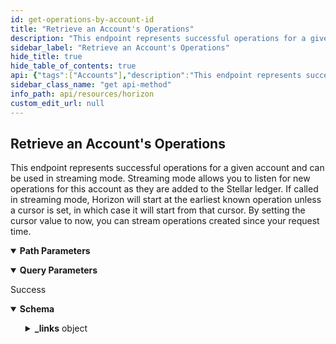 ```yaml
---
id: get-operations-by-account-id
title: "Retrieve an Account's Operations"
description: "This endpoint represents successful operations for a given account and can be used in streaming mode. Streaming mode allows you to listen for new operations for this account as they are added to the Stellar ledger. If called in streaming mode, Horizon will start at the earliest known operation unless a cursor is set, in which case it will start from that cursor. By setting the cursor value to now, you can stream operations created since your request time."
sidebar_label: "Retrieve an Account's Operations"
hide_title: true
hide_table_of_contents: true
api: {"tags":["Accounts"],"description":"This endpoint represents successful operations for a given account and can be used in streaming mode. Streaming mode allows you to listen for new operations for this account as they are added to the Stellar ledger. If called in streaming mode, Horizon will start at the earliest known operation unless a cursor is set, in which case it will start from that cursor. By setting the cursor value to now, you can stream operations created since your request time.","operationId":"GetOperationsByAccountId","parameters":[{"name":"account_id","in":"path","required":true,"description":"This account’s public key encoded in a base32 string representation.","schema":{"type":"string","example":"GDMQQNJM4UL7QIA66P7R2PZHMQINWZBM77BEBMHLFXD5JEUAHGJ7R4JZ"}},{"name":"cursor","in":"query","required":false,"description":"A number that points to a specific location in a collection of responses and is pulled from the paging_token value of a record.","schema":{"type":"integer","example":6606617478959105}},{"name":"order","in":"query","required":false,"description":"A designation of the order in which records should appear. Options include asc (ascending) or desc (descending). If this argument isn’t set, it defaults to asc.","schema":{"type":"string","enum":["asc","desc"]}},{"name":"limit","in":"query","required":false,"description":"The maximum number of records returned. The limit can range from 1 to 200 - an upper limit that is hardcoded in Horizon for performance reasons. If this argument isn’t designated, it defaults to 10.","schema":{"type":"integer","example":10}},{"name":"includefailed","in":"query","required":false,"description":"Set to true to include failed operations in results. Options include true and false.","schema":{"type":"boolean","enum":[true,false]}},{"name":"join","in":"query","required":false,"description":"Set to transactions to include the transactions which created each of the operations in the response."}],"x-supports-streaming":true,"responses":{"200":{"description":"Success","content":{"application/json":{"schema":{"allOf":[{"type":"object","properties":{"_links":{"type":"object","properties":{"self":{"type":"object","properties":{"href":{"type":"string","format":"link"},"templated":{"type":"boolean"}},"required":["href"]},"next":{"type":"object","properties":{"href":{"type":"string","format":"link"},"templated":{"type":"boolean"}},"required":["href"]},"prev":{"type":"object","properties":{"href":{"type":"string","format":"link"},"templated":{"type":"boolean"}},"required":["href"]}}}}},{"oneOf":[{"type":"object","properties":{"_links":{"type":"object","properties":{"self":{"type":"object","properties":{"href":{"type":"string","format":"link"},"templated":{"type":"boolean"}},"required":["href"]},"transaction":{"type":"object","properties":{"href":{"type":"string","format":"link"},"templated":{"type":"boolean"}},"required":["href"]},"effects":{"type":"object","properties":{"href":{"type":"string","format":"link"},"templated":{"type":"boolean"}},"required":["href"]},"succeeds":{"type":"object","properties":{"href":{"type":"string","format":"link"},"templated":{"type":"boolean"}},"required":["href"]},"precedes":{"type":"object","properties":{"href":{"type":"string","format":"link"},"templated":{"type":"boolean"}},"required":["href"]}},"required":["self","transaction","effects","succeeds","precedes"]},"id":{"type":"string"},"paging_token":{"type":"string"},"transaction_successful":{"type":"boolean"},"source_account":{"type":"string","pattern":"G[A-Z0-9]{55}"},"type":{"type":"string","example":"create_account"},"type_i":{"type":"number","example":0},"created_at":{"type":"string"},"transaction_hash":{"type":"string"},"starting_balance":{"type":"string"},"funder":{"type":"string","pattern":"G[A-Z0-9]{55}"},"account":{"type":"string","pattern":"G[A-Z0-9]{55}"}},"required":["id","paging_token","transaction_successful","source_account","type","type_i","created_at","transaction_hash","starting_balance","funder","account"]},{"type":"object","properties":{"_embedded":{"type":"object","properties":{"records":{"type":"array","items":{"type":"object","properties":{"_links":{"type":"object","properties":{"self":{"type":"object","properties":{"href":{"type":"string","format":"link"},"templated":{"type":"boolean"}},"required":["href"]},"transaction":{"type":"object","properties":{"href":{"type":"string","format":"link"},"templated":{"type":"boolean"}},"required":["href"]},"effects":{"type":"object","properties":{"href":{"type":"string","format":"link"},"templated":{"type":"boolean"}},"required":["href"]},"succeeds":{"type":"object","properties":{"href":{"type":"string","format":"link"},"templated":{"type":"boolean"}},"required":["href"]},"precedes":{"type":"object","properties":{"href":{"type":"string","format":"link"},"templated":{"type":"boolean"}},"required":["href"]}},"required":["self","transaction","effects","succeeds","precedes"]},"id":{"type":"string"},"paging_token":{"type":"string"},"transaction_successful":{"type":"boolean"},"source_account":{"type":"string","pattern":"G[A-Z0-9]{55}"},"type":{"type":"string","example":"payment"},"type_i":{"type":"string"},"created_at":{"type":"string"},"transaction_hash":{"type":"string"},"asset_type":{"type":"string"},"asset_code":{"enum":["native","credit_alphanum4","credit_alphanum12"]},"asset_issuer":{"type":"string","pattern":"G[A-Z0-9]{55}"},"from":{"type":"string","pattern":"G[A-Z0-9]{55}"},"to":{"type":"string","pattern":"G[A-Z0-9]{55}"},"amount":{"type":"string"}},"required":["id","paging_token","transaction_successful","source_account","type","type_i","created_at","transaction_hash","asset_type","from","to","amount"]}}}}}},{"type":"object","properties":{"_links":{"type":"object","properties":{"self":{"type":"object","properties":{"href":{"type":"string","format":"link"},"templated":{"type":"boolean"}},"required":["href"]},"transaction":{"type":"object","properties":{"href":{"type":"string","format":"link"},"templated":{"type":"boolean"}},"required":["href"]},"effects":{"type":"object","properties":{"href":{"type":"string","format":"link"},"templated":{"type":"boolean"}},"required":["href"]},"succeeds":{"type":"object","properties":{"href":{"type":"string","format":"link"},"templated":{"type":"boolean"}},"required":["href"]},"precedes":{"type":"object","properties":{"href":{"type":"string","format":"link"},"templated":{"type":"boolean"}},"required":["href"]}},"required":["self","transaction","effects","succeeds","precedes"]},"id":{"type":"string"},"paging_token":{"type":"string"},"transaction_successful":{"type":"boolean"},"source_account":{"type":"string","pattern":"G[A-Z0-9]{55}"},"type":{"type":"string","example":"path_payment_strict_receive"},"type_i":{"type":"number","example":2},"created_at":{"type":"string"},"transaction_hash":{"type":"string"},"asset_type":{"type":"string","enum":["native","credit_alphanum4","credit_alphanum12"]},"asset_code":{"type":"string"},"asset_issuer":{"type":"string","pattern":"G[A-Z0-9]{55}"},"from":{"type":"string","pattern":"G[A-Z0-9]{55}"},"to":{"type":"string","pattern":"G[A-Z0-9]{55}"},"amount":{"type":"string"},"path":{"type":"array","items":{"type":"object","properties":{"asset_type":{"type":"string","enum":["native","credit_alphanum4","credit_alphanum12"]},"asset_code":{"type":"string"},"asset_issuer":{"type":"string","pattern":"G[A-Z0-9]{55}"}}}},"source_amount":{"type":"string"},"destination_min":{"type":"string"},"source_asset_type":{"type":"string"},"source_asset_code":{"type":"string"},"source_asset_issuer":{"type":"string","pattern":"G[A-Z0-9]{55}"}},"required":["id","paging_token","transaction_successful","source_account","type","type_i","created_at","transaction_hash","from","to","amount","path","source_amount","destination_min"]},{"type":"object","properties":{"_links":{"type":"object","properties":{"self":{"type":"object","properties":{"href":{"type":"string","format":"link"},"templated":{"type":"boolean"}},"required":["href"]},"transaction":{"type":"object","properties":{"href":{"type":"string","format":"link"},"templated":{"type":"boolean"}},"required":["href"]},"effects":{"type":"object","properties":{"href":{"type":"string","format":"link"},"templated":{"type":"boolean"}},"required":["href"]},"succeeds":{"type":"object","properties":{"href":{"type":"string","format":"link"},"templated":{"type":"boolean"}},"required":["href"]},"precedes":{"type":"object","properties":{"href":{"type":"string","format":"link"},"templated":{"type":"boolean"}},"required":["href"]}},"required":["self","transaction","effects","succeeds","precedes"]},"id":{"type":"string"},"paging_token":{"type":"string"},"transaction_successful":{"type":"boolean"},"source_account":{"type":"string","pattern":"G[A-Z0-9]{55}"},"type":{"type":"string","example":"path_payment_strict_send"},"type_i":{"type":"number","example":13},"created_at":{"type":"string"},"transaction_hash":{"type":"string"},"asset_type":{"type":"string","enum":["native","credit_alphanum4","credit_alphanum12"]},"asset_code":{"type":"string"},"asset_issuer":{"type":"string","pattern":"G[A-Z0-9]{55}"},"from":{"type":"string","pattern":"G[A-Z0-9]{55}"},"to":{"type":"string","pattern":"G[A-Z0-9]{55}"},"amount":{"type":"string"},"path":{"type":"array","items":{"type":"object","properties":{"asset_type":{"type":"string","enum":["native","credit_alphanum4","credit_alphanum12"]},"asset_code":{"type":"string"},"asset_issuer":{"type":"string","pattern":"G[A-Z0-9]{55}"}}}},"source_amount":{"type":"string"},"source_max":{"type":"string"},"source_asset_type":{"type":"string"},"source_asset_code":{"type":"string"},"source_asset_issuer":{"type":"string","pattern":"G[A-Z0-9]{55}"}},"required":["id","paging_token","transaction_successful","source_account","type","type_i","created_at","transaction_hash","from","to","amount","path","source_amount","source_asset_type"]},{"type":"object","properties":{"_links":{"type":"object","properties":{"self":{"type":"object","properties":{"href":{"type":"string","format":"link"},"templated":{"type":"boolean"}},"required":["href"]},"transaction":{"type":"object","properties":{"href":{"type":"string","format":"link"},"templated":{"type":"boolean"}},"required":["href"]},"effects":{"type":"object","properties":{"href":{"type":"string","format":"link"},"templated":{"type":"boolean"}},"required":["href"]},"succeeds":{"type":"object","properties":{"href":{"type":"string","format":"link"},"templated":{"type":"boolean"}},"required":["href"]},"precedes":{"type":"object","properties":{"href":{"type":"string","format":"link"},"templated":{"type":"boolean"}},"required":["href"]}},"required":["self","transaction","effects","succeeds","precedes"]},"id":{"type":"string"},"paging_token":{"type":"string"},"transaction_successful":{"type":"boolean"},"source_account":{"type":"string","pattern":"G[A-Z0-9]{55}"},"type":{"type":"string","example":"account_merge"},"type_i":{"type":"number","example":8},"created_at":{"type":"string"},"transaction_hash":{"type":"string"},"account":{"type":"string","pattern":"G[A-Z0-9]{55}"},"into":{"type":"string","pattern":"G[A-Z0-9]{55}"}},"required":["id","paging_token","transaction_successful","source_account","type","type_i","created_at","transaction_hash","account","into"]}]}]},"examples":{"RetrieveAnAccountsOperations":{"value":{"_links":{"self":{"href":"https://horizon.stellar.org/accounts/GAYOLLLUIZE4DZMBB2ZBKGBUBZLIOYU6XFLW37GBP2VZD3ABNXCW4BVA/operations?cursor=&limit=10&order=asc"},"next":{"href":"https://horizon.stellar.org/accounts/GAYOLLLUIZE4DZMBB2ZBKGBUBZLIOYU6XFLW37GBP2VZD3ABNXCW4BVA/operations?cursor=120194466505179137&limit=10&order=asc"},"prev":{"href":"https://horizon.stellar.org/accounts/GAYOLLLUIZE4DZMBB2ZBKGBUBZLIOYU6XFLW37GBP2VZD3ABNXCW4BVA/operations?cursor=120192344791343105&limit=10&order=desc"}},"_embedded":{"records":[{"_links":{"self":{"href":"https://horizon.stellar.org/operations/120192344791343105"},"transaction":{"href":"https://horizon.stellar.org/transactions/ef0fe04ac3c7de7228ca2598886059868ad05c224a041e8b2d9ee2a8a9dd6894"},"effects":{"href":"https://horizon.stellar.org/operations/120192344791343105/effects"},"succeeds":{"href":"https://horizon.stellar.org/effects?order=desc&cursor=120192344791343105"},"precedes":{"href":"https://horizon.stellar.org/effects?order=asc&cursor=120192344791343105"}},"id":"120192344791343105","paging_token":"120192344791343105","transaction_successful":true,"source_account":"GBVFTZL5HIPT4PFQVTZVIWR77V7LWYCXU4CLYWWHHOEXB64XPG5LDMTU","type":"create_account","type_i":0,"created_at":"2020-01-29T19:43:59Z","transaction_hash":"ef0fe04ac3c7de7228ca2598886059868ad05c224a041e8b2d9ee2a8a9dd6894","starting_balance":"2.0000000","funder":"GBVFTZL5HIPT4PFQVTZVIWR77V7LWYCXU4CLYWWHHOEXB64XPG5LDMTU","account":"GAYOLLLUIZE4DZMBB2ZBKGBUBZLIOYU6XFLW37GBP2VZD3ABNXCW4BVA"},{"_links":{"self":{"href":"https://horizon.stellar.org/operations/120192370561220609"},"transaction":{"href":"https://horizon.stellar.org/transactions/c1cb850f413e4038c4120bd9badc07bb8ef85a46649a4d5c9c16e578a2d30589"},"effects":{"href":"https://horizon.stellar.org/operations/120192370561220609/effects"},"succeeds":{"href":"https://horizon.stellar.org/effects?order=desc&cursor=120192370561220609"},"precedes":{"href":"https://horizon.stellar.org/effects?order=asc&cursor=120192370561220609"}},"id":"120192370561220609","paging_token":"120192370561220609","transaction_successful":true,"source_account":"GBVFTZL5HIPT4PFQVTZVIWR77V7LWYCXU4CLYWWHHOEXB64XPG5LDMTU","type":"payment","type_i":1,"created_at":"2020-01-29T19:44:36Z","transaction_hash":"c1cb850f413e4038c4120bd9badc07bb8ef85a46649a4d5c9c16e578a2d30589","asset_type":"native","from":"GBVFTZL5HIPT4PFQVTZVIWR77V7LWYCXU4CLYWWHHOEXB64XPG5LDMTU","to":"GAYOLLLUIZE4DZMBB2ZBKGBUBZLIOYU6XFLW37GBP2VZD3ABNXCW4BVA","amount":"200.0000000"},{"_links":{"self":{"href":"https://horizon.stellar.org/operations/120192452165550081"},"transaction":{"href":"https://horizon.stellar.org/transactions/0e6bc30f2b2f50ca0ecedef5a527309c74964e7daa6018976cd2c686c5df4be3"},"effects":{"href":"https://horizon.stellar.org/operations/120192452165550081/effects"},"succeeds":{"href":"https://horizon.stellar.org/effects?order=desc&cursor=120192452165550081"},"precedes":{"href":"https://horizon.stellar.org/effects?order=asc&cursor=120192452165550081"}},"id":"120192452165550081","paging_token":"120192452165550081","transaction_successful":true,"source_account":"GAYOLLLUIZE4DZMBB2ZBKGBUBZLIOYU6XFLW37GBP2VZD3ABNXCW4BVA","type":"change_trust","type_i":6,"created_at":"2020-01-29T19:46:20Z","transaction_hash":"0e6bc30f2b2f50ca0ecedef5a527309c74964e7daa6018976cd2c686c5df4be3","asset_type":"credit_alphanum4","asset_code":"USD","asset_issuer":"GDUKMGUGDZQK6YHYA5Z6AY2G4XDSZPSZ3SW5UN3ARVMO6QSRDWP5YLEX","limit":"922337203685.4775807","trustee":"GDUKMGUGDZQK6YHYA5Z6AY2G4XDSZPSZ3SW5UN3ARVMO6QSRDWP5YLEX","trustor":"GAYOLLLUIZE4DZMBB2ZBKGBUBZLIOYU6XFLW37GBP2VZD3ABNXCW4BVA"},{"_links":{"self":{"href":"https://horizon.stellar.org/operations/120192477935251457"},"transaction":{"href":"https://horizon.stellar.org/transactions/ec4116595bdfa8c1039c40af425e497c91fcf387c2a2a0cfa1f3bf64733f1f23"},"effects":{"href":"https://horizon.stellar.org/operations/120192477935251457/effects"},"succeeds":{"href":"https://horizon.stellar.org/effects?order=desc&cursor=120192477935251457"},"precedes":{"href":"https://horizon.stellar.org/effects?order=asc&cursor=120192477935251457"}},"id":"120192477935251457","paging_token":"120192477935251457","transaction_successful":true,"source_account":"GAYOLLLUIZE4DZMBB2ZBKGBUBZLIOYU6XFLW37GBP2VZD3ABNXCW4BVA","type":"change_trust","type_i":6,"created_at":"2020-01-29T19:46:55Z","transaction_hash":"ec4116595bdfa8c1039c40af425e497c91fcf387c2a2a0cfa1f3bf64733f1f23","asset_type":"credit_alphanum4","asset_code":"NGNT","asset_issuer":"GAWODAROMJ33V5YDFY3NPYTHVYQG7MJXVJ2ND3AOGIHYRWINES6ACCPD","limit":"922337203685.4775807","trustee":"GAWODAROMJ33V5YDFY3NPYTHVYQG7MJXVJ2ND3AOGIHYRWINES6ACCPD","trustor":"GAYOLLLUIZE4DZMBB2ZBKGBUBZLIOYU6XFLW37GBP2VZD3ABNXCW4BVA"},{"_links":{"self":{"href":"https://horizon.stellar.org/operations/120192490820268033"},"transaction":{"href":"https://horizon.stellar.org/transactions/81f2b857cb47d7c63ca12e2ec3466f6f17b4990bf492ef752c9c6d2035ca11ff"},"effects":{"href":"https://horizon.stellar.org/operations/120192490820268033/effects"},"succeeds":{"href":"https://horizon.stellar.org/effects?order=desc&cursor=120192490820268033"},"precedes":{"href":"https://horizon.stellar.org/effects?order=asc&cursor=120192490820268033"}},"id":"120192490820268033","paging_token":"120192490820268033","transaction_successful":true,"source_account":"GAYOLLLUIZE4DZMBB2ZBKGBUBZLIOYU6XFLW37GBP2VZD3ABNXCW4BVA","type":"change_trust","type_i":6,"created_at":"2020-01-29T19:47:11Z","transaction_hash":"81f2b857cb47d7c63ca12e2ec3466f6f17b4990bf492ef752c9c6d2035ca11ff","asset_type":"credit_alphanum4","asset_code":"EURT","asset_issuer":"GAP5LETOV6YIE62YAM56STDANPRDO7ZFDBGSNHJQIYGGKSMOZAHOOS2S","limit":"922337203685.4775807","trustee":"GAP5LETOV6YIE62YAM56STDANPRDO7ZFDBGSNHJQIYGGKSMOZAHOOS2S","trustor":"GAYOLLLUIZE4DZMBB2ZBKGBUBZLIOYU6XFLW37GBP2VZD3ABNXCW4BVA"},{"_links":{"self":{"href":"https://horizon.stellar.org/operations/120192499410071553"},"transaction":{"href":"https://horizon.stellar.org/transactions/34b28df891c6a09968a2f0a6b410300b08b09c5f58cd12fe64fda59d29688f6e"},"effects":{"href":"https://horizon.stellar.org/operations/120192499410071553/effects"},"succeeds":{"href":"https://horizon.stellar.org/effects?order=desc&cursor=120192499410071553"},"precedes":{"href":"https://horizon.stellar.org/effects?order=asc&cursor=120192499410071553"}},"id":"120192499410071553","paging_token":"120192499410071553","transaction_successful":true,"source_account":"GAYOLLLUIZE4DZMBB2ZBKGBUBZLIOYU6XFLW37GBP2VZD3ABNXCW4BVA","type":"change_trust","type_i":6,"created_at":"2020-01-29T19:47:22Z","transaction_hash":"34b28df891c6a09968a2f0a6b410300b08b09c5f58cd12fe64fda59d29688f6e","asset_type":"credit_alphanum4","asset_code":"BB1","asset_issuer":"GD5J6HLF5666X4AZLTFTXLY46J5SW7EXRKBLEYPJP33S33MXZGV6CWFN","limit":"922337203685.4775807","trustee":"GD5J6HLF5666X4AZLTFTXLY46J5SW7EXRKBLEYPJP33S33MXZGV6CWFN","trustor":"GAYOLLLUIZE4DZMBB2ZBKGBUBZLIOYU6XFLW37GBP2VZD3ABNXCW4BVA"},{"_links":{"self":{"href":"https://horizon.stellar.org/operations/120192508000047105"},"transaction":{"href":"https://horizon.stellar.org/transactions/12a8e8f11a697ee06a092eb0700c2b713fe07d29ffab190988d5bb248caf1917"},"effects":{"href":"https://horizon.stellar.org/operations/120192508000047105/effects"},"succeeds":{"href":"https://horizon.stellar.org/effects?order=desc&cursor=120192508000047105"},"precedes":{"href":"https://horizon.stellar.org/effects?order=asc&cursor=120192508000047105"}},"id":"120192508000047105","paging_token":"120192508000047105","transaction_successful":true,"source_account":"GAYOLLLUIZE4DZMBB2ZBKGBUBZLIOYU6XFLW37GBP2VZD3ABNXCW4BVA","type":"change_trust","type_i":6,"created_at":"2020-01-29T19:47:33Z","transaction_hash":"12a8e8f11a697ee06a092eb0700c2b713fe07d29ffab190988d5bb248caf1917","asset_type":"credit_alphanum4","asset_code":"CNY","asset_issuer":"GAREELUB43IRHWEASCFBLKHURCGMHE5IF6XSE7EXDLACYHGRHM43RFOX","limit":"922337203685.4775807","trustee":"GAREELUB43IRHWEASCFBLKHURCGMHE5IF6XSE7EXDLACYHGRHM43RFOX","trustor":"GAYOLLLUIZE4DZMBB2ZBKGBUBZLIOYU6XFLW37GBP2VZD3ABNXCW4BVA"},{"_links":{"self":{"href":"https://horizon.stellar.org/operations/120192542359883777"},"transaction":{"href":"https://horizon.stellar.org/transactions/36b9c9aa3c4a22a1e8274f69b1bbfdd5764e55b80804a8d9c6b35c14e4147580"},"effects":{"href":"https://horizon.stellar.org/operations/120192542359883777/effects"},"succeeds":{"href":"https://horizon.stellar.org/effects?order=desc&cursor=120192542359883777"},"precedes":{"href":"https://horizon.stellar.org/effects?order=asc&cursor=120192542359883777"}},"id":"120192542359883777","paging_token":"120192542359883777","transaction_successful":true,"source_account":"GAYOLLLUIZE4DZMBB2ZBKGBUBZLIOYU6XFLW37GBP2VZD3ABNXCW4BVA","type":"manage_buy_offer","type_i":12,"created_at":"2020-01-29T19:48:16Z","transaction_hash":"36b9c9aa3c4a22a1e8274f69b1bbfdd5764e55b80804a8d9c6b35c14e4147580","amount":"3.0000000","price":"18.1088911","price_r":{"n":181088911,"d":10000000},"buying_asset_type":"credit_alphanum4","buying_asset_code":"EURT","buying_asset_issuer":"GAP5LETOV6YIE62YAM56STDANPRDO7ZFDBGSNHJQIYGGKSMOZAHOOS2S","selling_asset_type":"native","offer_id":"0"},{"_links":{"self":{"href":"https://horizon.stellar.org/operations/120192568129794049"},"transaction":{"href":"https://horizon.stellar.org/transactions/f0362887d2b9b853e7b464b174adfceb4c73ffb6a45e10b7cb3bff9cfa808340"},"effects":{"href":"https://horizon.stellar.org/operations/120192568129794049/effects"},"succeeds":{"href":"https://horizon.stellar.org/effects?order=desc&cursor=120192568129794049"},"precedes":{"href":"https://horizon.stellar.org/effects?order=asc&cursor=120192568129794049"}},"id":"120192568129794049","paging_token":"120192568129794049","transaction_successful":true,"source_account":"GAYOLLLUIZE4DZMBB2ZBKGBUBZLIOYU6XFLW37GBP2VZD3ABNXCW4BVA","type":"manage_buy_offer","type_i":12,"created_at":"2020-01-29T19:48:54Z","transaction_hash":"f0362887d2b9b853e7b464b174adfceb4c73ffb6a45e10b7cb3bff9cfa808340","amount":"200.0000000","price":"0.0459893","price_r":{"n":459893,"d":10000000},"buying_asset_type":"credit_alphanum4","buying_asset_code":"NGNT","buying_asset_issuer":"GAWODAROMJ33V5YDFY3NPYTHVYQG7MJXVJ2ND3AOGIHYRWINES6ACCPD","selling_asset_type":"native","offer_id":"0"},{"_links":{"self":{"href":"https://horizon.stellar.org/operations/120194466505179137"},"transaction":{"href":"https://horizon.stellar.org/transactions/a470f40ba0c1fd17cb957e0b438bd873b110ffb808b8133a5144cea3f5a66d0d"},"effects":{"href":"https://horizon.stellar.org/operations/120194466505179137/effects"},"succeeds":{"href":"https://horizon.stellar.org/effects?order=desc&cursor=120194466505179137"},"precedes":{"href":"https://horizon.stellar.org/effects?order=asc&cursor=120194466505179137"}},"id":"120194466505179137","paging_token":"120194466505179137","transaction_successful":true,"source_account":"GAYOLLLUIZE4DZMBB2ZBKGBUBZLIOYU6XFLW37GBP2VZD3ABNXCW4BVA","type":"change_trust","type_i":6,"created_at":"2020-01-29T20:31:28Z","transaction_hash":"a470f40ba0c1fd17cb957e0b438bd873b110ffb808b8133a5144cea3f5a66d0d","asset_type":"credit_alphanum4","asset_code":"CNY","asset_issuer":"GAREELUB43IRHWEASCFBLKHURCGMHE5IF6XSE7EXDLACYHGRHM43RFOX","limit":"0.0000000","trustee":"GAREELUB43IRHWEASCFBLKHURCGMHE5IF6XSE7EXDLACYHGRHM43RFOX","trustor":"GAYOLLLUIZE4DZMBB2ZBKGBUBZLIOYU6XFLW37GBP2VZD3ABNXCW4BVA"}]}}}}}}}},"method":"get","path":"/accounts/{account_id}/operations","servers":[{"url":"https://horizon.stellar.org","description":"The main network"},{"url":"https://horizon-testnet.stellar.org","description":"The test network"}],"info":{"title":"Horizon","version":"0.0.1"},"postman":{"name":"Retrieve an Account's Operations","description":{"content":"This endpoint represents successful operations for a given account and can be used in streaming mode. Streaming mode allows you to listen for new operations for this account as they are added to the Stellar ledger. If called in streaming mode, Horizon will start at the earliest known operation unless a cursor is set, in which case it will start from that cursor. By setting the cursor value to now, you can stream operations created since your request time.","type":"text/plain"},"url":{"path":["accounts",":account_id","operations"],"host":["{{baseUrl}}"],"query":[{"disabled":false,"description":{"content":"A number that points to a specific location in a collection of responses and is pulled from the paging_token value of a record.","type":"text/plain"},"key":"cursor","value":""},{"disabled":false,"description":{"content":"A designation of the order in which records should appear. Options include asc (ascending) or desc (descending). If this argument isn’t set, it defaults to asc.","type":"text/plain"},"key":"order","value":""},{"disabled":false,"description":{"content":"The maximum number of records returned. The limit can range from 1 to 200 - an upper limit that is hardcoded in Horizon for performance reasons. If this argument isn’t designated, it defaults to 10.","type":"text/plain"},"key":"limit","value":""},{"disabled":false,"description":{"content":"Set to true to include failed operations in results. Options include true and false.","type":"text/plain"},"key":"includefailed","value":""},{"description":{"content":"Set to transactions to include the transactions which created each of the operations in the response.","type":"text/plain"},"key":"join","value":""}],"variable":[{"disabled":false,"description":{"content":"(Required) This account’s public key encoded in a base32 string representation.","type":"text/plain"},"type":"any","value":"","key":"account_id"}]},"header":[{"key":"Accept","value":"application/json"}],"method":"GET"}}
sidebar_class_name: "get api-method"
info_path: api/resources/horizon
custom_edit_url: null
---
```



## Retrieve an Account's Operations



This endpoint represents successful operations for a given account and can be used in streaming mode. Streaming mode allows you to listen for new operations for this account as they are added to the Stellar ledger. If called in streaming mode, Horizon will start at the earliest known operation unless a cursor is set, in which case it will start from that cursor. By setting the cursor value to now, you can stream operations created since your request time.

<details style={{"marginBottom":"1rem"}} data-collapsed={false} open={true}><summary style={{}}><strong>Path Parameters</strong></summary><div><ul><ParamsItem className={"paramsItem"} param={{"name":"account_id","in":"path","required":true,"description":"This account’s public key encoded in a base32 string representation.","schema":{"type":"string","example":"GDMQQNJM4UL7QIA66P7R2PZHMQINWZBM77BEBMHLFXD5JEUAHGJ7R4JZ"}}}></ParamsItem></ul></div></details><details style={{"marginBottom":"1rem"}} data-collapsed={false} open={true}><summary style={{}}><strong>Query Parameters</strong></summary><div><ul><ParamsItem className={"paramsItem"} param={{"name":"cursor","in":"query","required":false,"description":"A number that points to a specific location in a collection of responses and is pulled from the paging_token value of a record.","schema":{"type":"integer","example":6606617478959105}}}></ParamsItem><ParamsItem className={"paramsItem"} param={{"name":"order","in":"query","required":false,"description":"A designation of the order in which records should appear. Options include asc (ascending) or desc (descending). If this argument isn’t set, it defaults to asc.","schema":{"type":"string","enum":["asc","desc"]}}}></ParamsItem><ParamsItem className={"paramsItem"} param={{"name":"limit","in":"query","required":false,"description":"The maximum number of records returned. The limit can range from 1 to 200 - an upper limit that is hardcoded in Horizon for performance reasons. If this argument isn’t designated, it defaults to 10.","schema":{"type":"integer","example":10}}}></ParamsItem><ParamsItem className={"paramsItem"} param={{"name":"includefailed","in":"query","required":false,"description":"Set to true to include failed operations in results. Options include true and false.","schema":{"type":"boolean","enum":[true,false]}}}></ParamsItem><ParamsItem className={"paramsItem"} param={{"name":"join","in":"query","required":false,"description":"Set to transactions to include the transactions which created each of the operations in the response."}}></ParamsItem></ul></div></details><div><ApiTabs><TabItem label={"200"} value={"200"}><div>

Success

</div><div><MimeTabs schemaType={"response"}><TabItem label={"application/json"} value={"application/json"}><SchemaTabs><TabItem label={"Schema"} value={"Schema"}><details style={{}} data-collapsed={false} open={true}><summary style={{"textAlign":"left"}}><strong>Schema</strong></summary><div style={{"textAlign":"left","marginLeft":"1rem"}}></div><ul style={{"marginLeft":"1rem"}}><SchemaItem collapsible={true} className={"schemaItem"}><details style={{}}><summary style={{}}><strong>_links</strong><span style={{"opacity":"0.6"}}> object</span></summary><div style={{"marginLeft":"1rem"}}><SchemaItem collapsible={true} className={"schemaItem"}><details style={{}}><summary style={{}}><strong>self</strong><span style={{"opacity":"0.6"}}> object</span></summary><div style={{"marginLeft":"1rem"}}><SchemaItem collapsible={false} name={"href"} required={false} deprecated={undefined} schemaDescription={undefined} schemaName={"link"} qualifierMessage={undefined} defaultValue={undefined}></SchemaItem><SchemaItem collapsible={false} name={"templated"} required={false} deprecated={undefined} schemaDescription={undefined} schemaName={"boolean"} qualifierMessage={undefined} defaultValue={undefined}></SchemaItem></div></details></SchemaItem><SchemaItem collapsible={true} className={"schemaItem"}><details style={{}}><summary style={{}}><strong>next</strong><span style={{"opacity":"0.6"}}> object</span></summary><div style={{"marginLeft":"1rem"}}><SchemaItem collapsible={false} name={"href"} required={false} deprecated={undefined} schemaDescription={undefined} schemaName={"link"} qualifierMessage={undefined} defaultValue={undefined}></SchemaItem><SchemaItem collapsible={false} name={"templated"} required={false} deprecated={undefined} schemaDescription={undefined} schemaName={"boolean"} qualifierMessage={undefined} defaultValue={undefined}></SchemaItem></div></details></SchemaItem><SchemaItem collapsible={true} className={"schemaItem"}><details style={{}}><summary style={{}}><strong>prev</strong><span style={{"opacity":"0.6"}}> object</span></summary><div style={{"marginLeft":"1rem"}}><SchemaItem collapsible={false} name={"href"} required={false} deprecated={undefined} schemaDescription={undefined} schemaName={"link"} qualifierMessage={undefined} defaultValue={undefined}></SchemaItem><SchemaItem collapsible={false} name={"templated"} required={false} deprecated={undefined} schemaDescription={undefined} schemaName={"boolean"} qualifierMessage={undefined} defaultValue={undefined}></SchemaItem></div></details></SchemaItem></div></details></SchemaItem></ul></details></TabItem><TabItem label={"Example (from schema)"} value={"Example (from schema)"}><ResponseSamples responseExample={"{\n  \"_links\": {\n    \"self\": {\n      \"href\": \"string\",\n      \"templated\": true\n    },\n    \"transaction\": {\n      \"href\": \"string\",\n      \"templated\": true\n    },\n    \"effects\": {\n      \"href\": \"string\",\n      \"templated\": true\n    },\n    \"succeeds\": {\n      \"href\": \"string\",\n      \"templated\": true\n    },\n    \"precedes\": {\n      \"href\": \"string\",\n      \"templated\": true\n    }\n  },\n  \"id\": \"string\",\n  \"paging_token\": \"string\",\n  \"transaction_successful\": true,\n  \"source_account\": \"string\",\n  \"type\": \"create_account\",\n  \"type_i\": 0,\n  \"created_at\": \"string\",\n  \"transaction_hash\": \"string\",\n  \"starting_balance\": \"string\",\n  \"funder\": \"string\",\n  \"account\": \"string\"\n}"} language={"json"}></ResponseSamples></TabItem><TabItem label={" Retrieve An Accounts Operations"} value={" Retrieve An Accounts Operations"}><ResponseSamples responseExample={"{\n  \"_links\": {\n    \"self\": {\n      \"href\": \"https://horizon.stellar.org/accounts/GAYOLLLUIZE4DZMBB2ZBKGBUBZLIOYU6XFLW37GBP2VZD3ABNXCW4BVA/operations?cursor=&limit=10&order=asc\"\n    },\n    \"next\": {\n      \"href\": \"https://horizon.stellar.org/accounts/GAYOLLLUIZE4DZMBB2ZBKGBUBZLIOYU6XFLW37GBP2VZD3ABNXCW4BVA/operations?cursor=120194466505179137&limit=10&order=asc\"\n    },\n    \"prev\": {\n      \"href\": \"https://horizon.stellar.org/accounts/GAYOLLLUIZE4DZMBB2ZBKGBUBZLIOYU6XFLW37GBP2VZD3ABNXCW4BVA/operations?cursor=120192344791343105&limit=10&order=desc\"\n    }\n  },\n  \"_embedded\": {\n    \"records\": [\n      {\n        \"_links\": {\n          \"self\": {\n            \"href\": \"https://horizon.stellar.org/operations/120192344791343105\"\n          },\n          \"transaction\": {\n            \"href\": \"https://horizon.stellar.org/transactions/ef0fe04ac3c7de7228ca2598886059868ad05c224a041e8b2d9ee2a8a9dd6894\"\n          },\n          \"effects\": {\n            \"href\": \"https://horizon.stellar.org/operations/120192344791343105/effects\"\n          },\n          \"succeeds\": {\n            \"href\": \"https://horizon.stellar.org/effects?order=desc&cursor=120192344791343105\"\n          },\n          \"precedes\": {\n            \"href\": \"https://horizon.stellar.org/effects?order=asc&cursor=120192344791343105\"\n          }\n        },\n        \"id\": \"120192344791343105\",\n        \"paging_token\": \"120192344791343105\",\n        \"transaction_successful\": true,\n        \"source_account\": \"GBVFTZL5HIPT4PFQVTZVIWR77V7LWYCXU4CLYWWHHOEXB64XPG5LDMTU\",\n        \"type\": \"create_account\",\n        \"type_i\": 0,\n        \"created_at\": \"2020-01-29T19:43:59Z\",\n        \"transaction_hash\": \"ef0fe04ac3c7de7228ca2598886059868ad05c224a041e8b2d9ee2a8a9dd6894\",\n        \"starting_balance\": \"2.0000000\",\n        \"funder\": \"GBVFTZL5HIPT4PFQVTZVIWR77V7LWYCXU4CLYWWHHOEXB64XPG5LDMTU\",\n        \"account\": \"GAYOLLLUIZE4DZMBB2ZBKGBUBZLIOYU6XFLW37GBP2VZD3ABNXCW4BVA\"\n      },\n      {\n        \"_links\": {\n          \"self\": {\n            \"href\": \"https://horizon.stellar.org/operations/120192370561220609\"\n          },\n          \"transaction\": {\n            \"href\": \"https://horizon.stellar.org/transactions/c1cb850f413e4038c4120bd9badc07bb8ef85a46649a4d5c9c16e578a2d30589\"\n          },\n          \"effects\": {\n            \"href\": \"https://horizon.stellar.org/operations/120192370561220609/effects\"\n          },\n          \"succeeds\": {\n            \"href\": \"https://horizon.stellar.org/effects?order=desc&cursor=120192370561220609\"\n          },\n          \"precedes\": {\n            \"href\": \"https://horizon.stellar.org/effects?order=asc&cursor=120192370561220609\"\n          }\n        },\n        \"id\": \"120192370561220609\",\n        \"paging_token\": \"120192370561220609\",\n        \"transaction_successful\": true,\n        \"source_account\": \"GBVFTZL5HIPT4PFQVTZVIWR77V7LWYCXU4CLYWWHHOEXB64XPG5LDMTU\",\n        \"type\": \"payment\",\n        \"type_i\": 1,\n        \"created_at\": \"2020-01-29T19:44:36Z\",\n        \"transaction_hash\": \"c1cb850f413e4038c4120bd9badc07bb8ef85a46649a4d5c9c16e578a2d30589\",\n        \"asset_type\": \"native\",\n        \"from\": \"GBVFTZL5HIPT4PFQVTZVIWR77V7LWYCXU4CLYWWHHOEXB64XPG5LDMTU\",\n        \"to\": \"GAYOLLLUIZE4DZMBB2ZBKGBUBZLIOYU6XFLW37GBP2VZD3ABNXCW4BVA\",\n        \"amount\": \"200.0000000\"\n      },\n      {\n        \"_links\": {\n          \"self\": {\n            \"href\": \"https://horizon.stellar.org/operations/120192452165550081\"\n          },\n          \"transaction\": {\n            \"href\": \"https://horizon.stellar.org/transactions/0e6bc30f2b2f50ca0ecedef5a527309c74964e7daa6018976cd2c686c5df4be3\"\n          },\n          \"effects\": {\n            \"href\": \"https://horizon.stellar.org/operations/120192452165550081/effects\"\n          },\n          \"succeeds\": {\n            \"href\": \"https://horizon.stellar.org/effects?order=desc&cursor=120192452165550081\"\n          },\n          \"precedes\": {\n            \"href\": \"https://horizon.stellar.org/effects?order=asc&cursor=120192452165550081\"\n          }\n        },\n        \"id\": \"120192452165550081\",\n        \"paging_token\": \"120192452165550081\",\n        \"transaction_successful\": true,\n        \"source_account\": \"GAYOLLLUIZE4DZMBB2ZBKGBUBZLIOYU6XFLW37GBP2VZD3ABNXCW4BVA\",\n        \"type\": \"change_trust\",\n        \"type_i\": 6,\n        \"created_at\": \"2020-01-29T19:46:20Z\",\n        \"transaction_hash\": \"0e6bc30f2b2f50ca0ecedef5a527309c74964e7daa6018976cd2c686c5df4be3\",\n        \"asset_type\": \"credit_alphanum4\",\n        \"asset_code\": \"USD\",\n        \"asset_issuer\": \"GDUKMGUGDZQK6YHYA5Z6AY2G4XDSZPSZ3SW5UN3ARVMO6QSRDWP5YLEX\",\n        \"limit\": \"922337203685.4775807\",\n        \"trustee\": \"GDUKMGUGDZQK6YHYA5Z6AY2G4XDSZPSZ3SW5UN3ARVMO6QSRDWP5YLEX\",\n        \"trustor\": \"GAYOLLLUIZE4DZMBB2ZBKGBUBZLIOYU6XFLW37GBP2VZD3ABNXCW4BVA\"\n      },\n      {\n        \"_links\": {\n          \"self\": {\n            \"href\": \"https://horizon.stellar.org/operations/120192477935251457\"\n          },\n          \"transaction\": {\n            \"href\": \"https://horizon.stellar.org/transactions/ec4116595bdfa8c1039c40af425e497c91fcf387c2a2a0cfa1f3bf64733f1f23\"\n          },\n          \"effects\": {\n            \"href\": \"https://horizon.stellar.org/operations/120192477935251457/effects\"\n          },\n          \"succeeds\": {\n            \"href\": \"https://horizon.stellar.org/effects?order=desc&cursor=120192477935251457\"\n          },\n          \"precedes\": {\n            \"href\": \"https://horizon.stellar.org/effects?order=asc&cursor=120192477935251457\"\n          }\n        },\n        \"id\": \"120192477935251457\",\n        \"paging_token\": \"120192477935251457\",\n        \"transaction_successful\": true,\n        \"source_account\": \"GAYOLLLUIZE4DZMBB2ZBKGBUBZLIOYU6XFLW37GBP2VZD3ABNXCW4BVA\",\n        \"type\": \"change_trust\",\n        \"type_i\": 6,\n        \"created_at\": \"2020-01-29T19:46:55Z\",\n        \"transaction_hash\": \"ec4116595bdfa8c1039c40af425e497c91fcf387c2a2a0cfa1f3bf64733f1f23\",\n        \"asset_type\": \"credit_alphanum4\",\n        \"asset_code\": \"NGNT\",\n        \"asset_issuer\": \"GAWODAROMJ33V5YDFY3NPYTHVYQG7MJXVJ2ND3AOGIHYRWINES6ACCPD\",\n        \"limit\": \"922337203685.4775807\",\n        \"trustee\": \"GAWODAROMJ33V5YDFY3NPYTHVYQG7MJXVJ2ND3AOGIHYRWINES6ACCPD\",\n        \"trustor\": \"GAYOLLLUIZE4DZMBB2ZBKGBUBZLIOYU6XFLW37GBP2VZD3ABNXCW4BVA\"\n      },\n      {\n        \"_links\": {\n          \"self\": {\n            \"href\": \"https://horizon.stellar.org/operations/120192490820268033\"\n          },\n          \"transaction\": {\n            \"href\": \"https://horizon.stellar.org/transactions/81f2b857cb47d7c63ca12e2ec3466f6f17b4990bf492ef752c9c6d2035ca11ff\"\n          },\n          \"effects\": {\n            \"href\": \"https://horizon.stellar.org/operations/120192490820268033/effects\"\n          },\n          \"succeeds\": {\n            \"href\": \"https://horizon.stellar.org/effects?order=desc&cursor=120192490820268033\"\n          },\n          \"precedes\": {\n            \"href\": \"https://horizon.stellar.org/effects?order=asc&cursor=120192490820268033\"\n          }\n        },\n        \"id\": \"120192490820268033\",\n        \"paging_token\": \"120192490820268033\",\n        \"transaction_successful\": true,\n        \"source_account\": \"GAYOLLLUIZE4DZMBB2ZBKGBUBZLIOYU6XFLW37GBP2VZD3ABNXCW4BVA\",\n        \"type\": \"change_trust\",\n        \"type_i\": 6,\n        \"created_at\": \"2020-01-29T19:47:11Z\",\n        \"transaction_hash\": \"81f2b857cb47d7c63ca12e2ec3466f6f17b4990bf492ef752c9c6d2035ca11ff\",\n        \"asset_type\": \"credit_alphanum4\",\n        \"asset_code\": \"EURT\",\n        \"asset_issuer\": \"GAP5LETOV6YIE62YAM56STDANPRDO7ZFDBGSNHJQIYGGKSMOZAHOOS2S\",\n        \"limit\": \"922337203685.4775807\",\n        \"trustee\": \"GAP5LETOV6YIE62YAM56STDANPRDO7ZFDBGSNHJQIYGGKSMOZAHOOS2S\",\n        \"trustor\": \"GAYOLLLUIZE4DZMBB2ZBKGBUBZLIOYU6XFLW37GBP2VZD3ABNXCW4BVA\"\n      },\n      {\n        \"_links\": {\n          \"self\": {\n            \"href\": \"https://horizon.stellar.org/operations/120192499410071553\"\n          },\n          \"transaction\": {\n            \"href\": \"https://horizon.stellar.org/transactions/34b28df891c6a09968a2f0a6b410300b08b09c5f58cd12fe64fda59d29688f6e\"\n          },\n          \"effects\": {\n            \"href\": \"https://horizon.stellar.org/operations/120192499410071553/effects\"\n          },\n          \"succeeds\": {\n            \"href\": \"https://horizon.stellar.org/effects?order=desc&cursor=120192499410071553\"\n          },\n          \"precedes\": {\n            \"href\": \"https://horizon.stellar.org/effects?order=asc&cursor=120192499410071553\"\n          }\n        },\n        \"id\": \"120192499410071553\",\n        \"paging_token\": \"120192499410071553\",\n        \"transaction_successful\": true,\n        \"source_account\": \"GAYOLLLUIZE4DZMBB2ZBKGBUBZLIOYU6XFLW37GBP2VZD3ABNXCW4BVA\",\n        \"type\": \"change_trust\",\n        \"type_i\": 6,\n        \"created_at\": \"2020-01-29T19:47:22Z\",\n        \"transaction_hash\": \"34b28df891c6a09968a2f0a6b410300b08b09c5f58cd12fe64fda59d29688f6e\",\n        \"asset_type\": \"credit_alphanum4\",\n        \"asset_code\": \"BB1\",\n        \"asset_issuer\": \"GD5J6HLF5666X4AZLTFTXLY46J5SW7EXRKBLEYPJP33S33MXZGV6CWFN\",\n        \"limit\": \"922337203685.4775807\",\n        \"trustee\": \"GD5J6HLF5666X4AZLTFTXLY46J5SW7EXRKBLEYPJP33S33MXZGV6CWFN\",\n        \"trustor\": \"GAYOLLLUIZE4DZMBB2ZBKGBUBZLIOYU6XFLW37GBP2VZD3ABNXCW4BVA\"\n      },\n      {\n        \"_links\": {\n          \"self\": {\n            \"href\": \"https://horizon.stellar.org/operations/120192508000047105\"\n          },\n          \"transaction\": {\n            \"href\": \"https://horizon.stellar.org/transactions/12a8e8f11a697ee06a092eb0700c2b713fe07d29ffab190988d5bb248caf1917\"\n          },\n          \"effects\": {\n            \"href\": \"https://horizon.stellar.org/operations/120192508000047105/effects\"\n          },\n          \"succeeds\": {\n            \"href\": \"https://horizon.stellar.org/effects?order=desc&cursor=120192508000047105\"\n          },\n          \"precedes\": {\n            \"href\": \"https://horizon.stellar.org/effects?order=asc&cursor=120192508000047105\"\n          }\n        },\n        \"id\": \"120192508000047105\",\n        \"paging_token\": \"120192508000047105\",\n        \"transaction_successful\": true,\n        \"source_account\": \"GAYOLLLUIZE4DZMBB2ZBKGBUBZLIOYU6XFLW37GBP2VZD3ABNXCW4BVA\",\n        \"type\": \"change_trust\",\n        \"type_i\": 6,\n        \"created_at\": \"2020-01-29T19:47:33Z\",\n        \"transaction_hash\": \"12a8e8f11a697ee06a092eb0700c2b713fe07d29ffab190988d5bb248caf1917\",\n        \"asset_type\": \"credit_alphanum4\",\n        \"asset_code\": \"CNY\",\n        \"asset_issuer\": \"GAREELUB43IRHWEASCFBLKHURCGMHE5IF6XSE7EXDLACYHGRHM43RFOX\",\n        \"limit\": \"922337203685.4775807\",\n        \"trustee\": \"GAREELUB43IRHWEASCFBLKHURCGMHE5IF6XSE7EXDLACYHGRHM43RFOX\",\n        \"trustor\": \"GAYOLLLUIZE4DZMBB2ZBKGBUBZLIOYU6XFLW37GBP2VZD3ABNXCW4BVA\"\n      },\n      {\n        \"_links\": {\n          \"self\": {\n            \"href\": \"https://horizon.stellar.org/operations/120192542359883777\"\n          },\n          \"transaction\": {\n            \"href\": \"https://horizon.stellar.org/transactions/36b9c9aa3c4a22a1e8274f69b1bbfdd5764e55b80804a8d9c6b35c14e4147580\"\n          },\n          \"effects\": {\n            \"href\": \"https://horizon.stellar.org/operations/120192542359883777/effects\"\n          },\n          \"succeeds\": {\n            \"href\": \"https://horizon.stellar.org/effects?order=desc&cursor=120192542359883777\"\n          },\n          \"precedes\": {\n            \"href\": \"https://horizon.stellar.org/effects?order=asc&cursor=120192542359883777\"\n          }\n        },\n        \"id\": \"120192542359883777\",\n        \"paging_token\": \"120192542359883777\",\n        \"transaction_successful\": true,\n        \"source_account\": \"GAYOLLLUIZE4DZMBB2ZBKGBUBZLIOYU6XFLW37GBP2VZD3ABNXCW4BVA\",\n        \"type\": \"manage_buy_offer\",\n        \"type_i\": 12,\n        \"created_at\": \"2020-01-29T19:48:16Z\",\n        \"transaction_hash\": \"36b9c9aa3c4a22a1e8274f69b1bbfdd5764e55b80804a8d9c6b35c14e4147580\",\n        \"amount\": \"3.0000000\",\n        \"price\": \"18.1088911\",\n        \"price_r\": {\n          \"n\": 181088911,\n          \"d\": 10000000\n        },\n        \"buying_asset_type\": \"credit_alphanum4\",\n        \"buying_asset_code\": \"EURT\",\n        \"buying_asset_issuer\": \"GAP5LETOV6YIE62YAM56STDANPRDO7ZFDBGSNHJQIYGGKSMOZAHOOS2S\",\n        \"selling_asset_type\": \"native\",\n        \"offer_id\": \"0\"\n      },\n      {\n        \"_links\": {\n          \"self\": {\n            \"href\": \"https://horizon.stellar.org/operations/120192568129794049\"\n          },\n          \"transaction\": {\n            \"href\": \"https://horizon.stellar.org/transactions/f0362887d2b9b853e7b464b174adfceb4c73ffb6a45e10b7cb3bff9cfa808340\"\n          },\n          \"effects\": {\n            \"href\": \"https://horizon.stellar.org/operations/120192568129794049/effects\"\n          },\n          \"succeeds\": {\n            \"href\": \"https://horizon.stellar.org/effects?order=desc&cursor=120192568129794049\"\n          },\n          \"precedes\": {\n            \"href\": \"https://horizon.stellar.org/effects?order=asc&cursor=120192568129794049\"\n          }\n        },\n        \"id\": \"120192568129794049\",\n        \"paging_token\": \"120192568129794049\",\n        \"transaction_successful\": true,\n        \"source_account\": \"GAYOLLLUIZE4DZMBB2ZBKGBUBZLIOYU6XFLW37GBP2VZD3ABNXCW4BVA\",\n        \"type\": \"manage_buy_offer\",\n        \"type_i\": 12,\n        \"created_at\": \"2020-01-29T19:48:54Z\",\n        \"transaction_hash\": \"f0362887d2b9b853e7b464b174adfceb4c73ffb6a45e10b7cb3bff9cfa808340\",\n        \"amount\": \"200.0000000\",\n        \"price\": \"0.0459893\",\n        \"price_r\": {\n          \"n\": 459893,\n          \"d\": 10000000\n        },\n        \"buying_asset_type\": \"credit_alphanum4\",\n        \"buying_asset_code\": \"NGNT\",\n        \"buying_asset_issuer\": \"GAWODAROMJ33V5YDFY3NPYTHVYQG7MJXVJ2ND3AOGIHYRWINES6ACCPD\",\n        \"selling_asset_type\": \"native\",\n        \"offer_id\": \"0\"\n      },\n      {\n        \"_links\": {\n          \"self\": {\n            \"href\": \"https://horizon.stellar.org/operations/120194466505179137\"\n          },\n          \"transaction\": {\n            \"href\": \"https://horizon.stellar.org/transactions/a470f40ba0c1fd17cb957e0b438bd873b110ffb808b8133a5144cea3f5a66d0d\"\n          },\n          \"effects\": {\n            \"href\": \"https://horizon.stellar.org/operations/120194466505179137/effects\"\n          },\n          \"succeeds\": {\n            \"href\": \"https://horizon.stellar.org/effects?order=desc&cursor=120194466505179137\"\n          },\n          \"precedes\": {\n            \"href\": \"https://horizon.stellar.org/effects?order=asc&cursor=120194466505179137\"\n          }\n        },\n        \"id\": \"120194466505179137\",\n        \"paging_token\": \"120194466505179137\",\n        \"transaction_successful\": true,\n        \"source_account\": \"GAYOLLLUIZE4DZMBB2ZBKGBUBZLIOYU6XFLW37GBP2VZD3ABNXCW4BVA\",\n        \"type\": \"change_trust\",\n        \"type_i\": 6,\n        \"created_at\": \"2020-01-29T20:31:28Z\",\n        \"transaction_hash\": \"a470f40ba0c1fd17cb957e0b438bd873b110ffb808b8133a5144cea3f5a66d0d\",\n        \"asset_type\": \"credit_alphanum4\",\n        \"asset_code\": \"CNY\",\n        \"asset_issuer\": \"GAREELUB43IRHWEASCFBLKHURCGMHE5IF6XSE7EXDLACYHGRHM43RFOX\",\n        \"limit\": \"0.0000000\",\n        \"trustee\": \"GAREELUB43IRHWEASCFBLKHURCGMHE5IF6XSE7EXDLACYHGRHM43RFOX\",\n        \"trustor\": \"GAYOLLLUIZE4DZMBB2ZBKGBUBZLIOYU6XFLW37GBP2VZD3ABNXCW4BVA\"\n      }\n    ]\n  }\n}"} language={"json"}></ResponseSamples></TabItem></SchemaTabs></TabItem></MimeTabs></div></TabItem></ApiTabs></div>
      